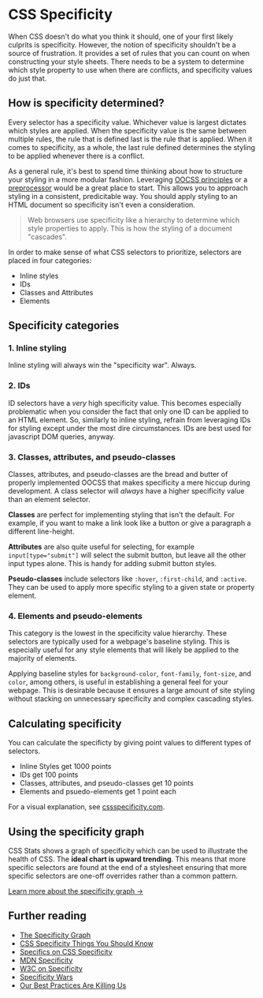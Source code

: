 

# CSS Specificity

When CSS doesn't do what you think it should, one of your first likely culprits is specificity.
However, the notion of specificity shouldn't be a source of frustration. It provides a set of
rules that you can count on when constructing your style sheets. There needs to be a system to
determine which style property to use when there are conflicts, and specificity values do just
that.

## How is specificity determined?

Every selector has a specificity value. Whichever value is largest dictates which styles are applied.
When the specificity value is the same between multiple rules, the rule that is defined last is
the rule that is applied. When it comes to specificity, as a whole, the last rule defined determines
the styling to be applied whenever there is a conflict.

As a general rule, it's best to spend time thinking about how to structure your styling in a more
modular fashion. Leveraging
<a href="http://www.smashingmagazine.com/2011/12/12/an-introduction-to-object-oriented-css-oocss/">OOCSS principles</a>
or a <a href="http://sass-lang.com/">preprocessor</a> would be a great place to start. This allows
you to approach styling in a consistent, predicitable way. You should apply styling to an HTML
document so specificity isn't even a consideration.

> Web browsers use specificity like a hierarchy to determine which style properties to apply. This is
> how the styling of a document "cascades".

In order to make sense of what CSS selectors to prioritize, selectors are placed in four categories:

- Inline styles
- IDs
- Classes and Attributes
- Elements

## Specificity categories

### 1. Inline styling

Inline styling will always win the "specificity war". Always.

### 2. IDs

ID selectors have a *very* high specificity value. This becomes especially problematic when you
consider the fact that only one ID can be applied to an HTML element. So, similarly to inline styling,
refrain from leveraging IDs for styling except under the most dire circumstances. IDs are best used
for javascript DOM queries, anyway.

### 3. Classes, attributes, and pseudo-classes

Classes, attributes, and pseudo-classes are the bread and butter of properly implemented OOCSS that
makes specificity a mere hiccup during development. A class selector will *always* have a
higher specificity value than an element selector.

**Classes** are perfect for implementing styling that isn't the default. For example, if you want to make
a link look like a button or give a paragraph a different line-height.

**Attributes** are also quite useful for selecting, for example `input[type="submit"]` will select
the submit button, but leave all the other input types alone. This is handy for adding submit button
styles.

**Pseudo-classes** include selectors like `:hover`, `:first-child`, and `:active`.
They can be used to apply more specific styling to a given state or property element.

### 4. Elements and pseudo-elements

This category is the lowest in the specificity value hierarchy. These selectors are typically used for
a webpage's baseline styling. This is especially useful for any style elements that will likely be applied
to the majority of elements.

Applying baseline styles for `background-color`, `font-family`, `font-size`,
and `color`, among others, is useful in establishing a general feel for your webpage. This is
desirable because it ensures a large amount of site styling without stacking on unnecessary specificity
and complex cascading styles.

## Calculating specificity

You can calculate the specificty by giving point values to different types of selectors.

- Inline Styles get 1000 points
- IDs get 100 points
- Classes, attributes, and pseudo-classes get 10 points
- Elements and psuedo-elements get 1 point each

For a visual explanation, see [cssspecificity.com](http://cssspecificity.com/).

## Using the specificity graph

CSS Stats shows a graph of specificity which can be used to illustrate the health of CSS. The
**ideal chart is upward trending**. This means that more specific selectors are found at the end
of a stylesheet ensuring that more specific selectors are one-off overrides rather than a
common pattern.

[Learn more about the specificity graph &rarr;](https://csswizardry.com/2014/10/the-specificity-graph)

## Further reading

<ul>
  <li><a href="https://csswizardry.com/2014/10/the-specificity-graph/">The Specificity Graph</a></li>
  <li><a href="http://www.smashingmagazine.com/2007/07/27/css-specificity-things-you-should-know/">CSS Specificity Things You Should Know</a></li>
  <li><a href="http://css-tricks.com/specifics-on-css-specificity/">Specifics on CSS Specificity</a></li>
  <li><a href="https://developer.mozilla.org/en-US/docs/Web/CSS/Specificity">MDN Specificity</a></li>
  <li><a href="http://www.w3.org/TR/selectors/#specificity">W3C on Specificity</a></li>
  <li><a href="http://www.stuffandnonsense.co.uk/archives/css_specificity_wars.html">Specificity Wars</a></li>
  <li><a href="http://www.slideshare.net/stubbornella/our-best-practices-are-killing-us">Our Best Practices Are Killing Us</a></li>
</ul>
